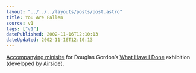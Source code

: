 ```yaml
---
layout: "../../../layouts/posts/post.astro"
title: You Are Fallen
source: v1
tags: ["v1"]
datePublished: 2002-11-16T12:10:13
dateUpdated: 2002-11-16T12:10:13
---
```


[Accompanying minisite][1] for Douglas Gordon&#8217;s [What Have I Done][2] exhibition (developed by [Airside][3]).

[1]: http://www.hayward.org.uk/whathaveidone/ "Douglas Gordon: What Have I Done"
[2]: http://www.hayward.org.uk/hayward/exhibition/forth/dougset.html "Hayward Gallery: Forthcoming Exhibitions - Douglas Gordon"
[3]: http://www.airside.co.uk/
